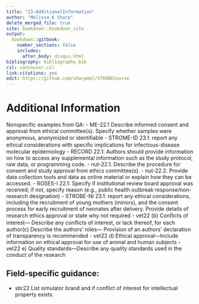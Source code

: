 ---
title: "23-AdditionalInformation"
author: "Melissa K Sharp"
delete_merged_file: true
site: bookdown::bookdown_site
output:
  bookdown::gitbook:
    number_sections: false 
    includes: 
      after_body: disqus.html
bibliography: bibliography.bib
csl: vancouver.csl
link-citations: yes
edit: https://github.com/sharpmel/STROBECourse
---

# Additional Information 

Nonspecific examples from QA:
- ME-22.1 Describe informed consent and approval from ethical committee(s). Specify whether samples were anonymous, anonymized or identiﬁable
- STROME-ID 23.1: report any ethical considerations with speciﬁc implications for infectious-disease molecular epidemiology
- 	RECORD 22.1: Authors should provide information on how to access any supplemental information such as the study protocol, raw data, or programming code.
- 	nut-22.1. Describe the procedure for consent and study approval from ethics committee(s).
- 	nut-22.2. Provide data collection tools and data as online material or explain how they can be accessed.
-	ROSES-I 22.1: Specify if institutional review board approval was received; if not, specify reason (e.g., public health outbreak response/non-research designation)
-	STROBE-NI 23.1: report any ethical considerations, including the recruitment of young mothers (minors), and the consent process for early recruitment of neonates after delivery. Provide details of research ethics approval or state why not required
-	vet22 (b) Conﬂicts of interest— Describe any conﬂicts of interest, or lack thereof, for each author(c) Describe the authors’ roles— Provision of an authors’ declaration of transparency is recommended
-	vet22 d) Ethical approval—Include information on ethical approval for use of animal and human subjects
-	vet22 e) Quality standards—Describe any quality standards used in the conduct of the research



<h2> Field-specific guidance:</h2>
- sbr22 List simulator brand and if conflict of interest for intellectual property exists.

